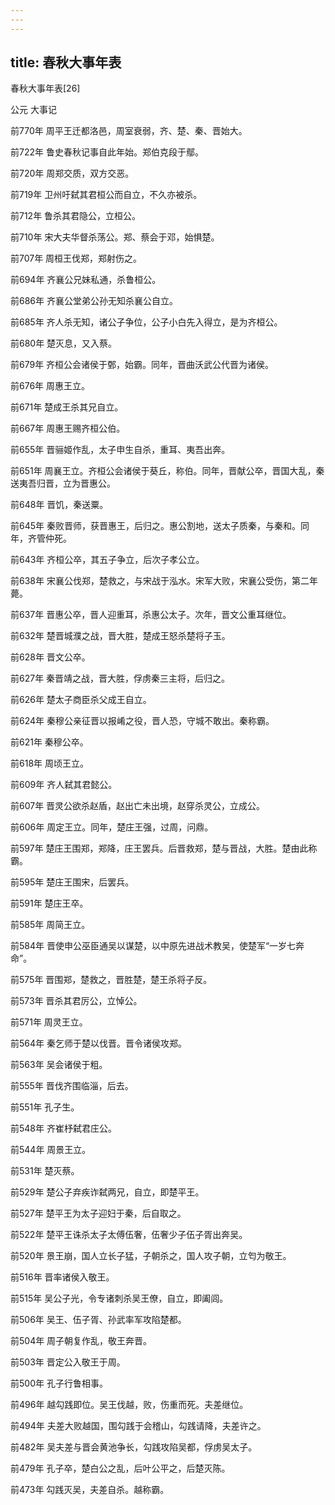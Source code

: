 ```yaml
---
---
---
```

title: 春秋大事年表
---



春秋大事年表[26]


公元 大事记

前770年 周平王迁都洛邑，周室衰弱，齐、楚、秦、晋始大。

前722年 鲁史春秋记事自此年始。郑伯克段于鄢。

前720年 周郑交质，双方交恶。

前719年 卫州吁弑其君桓公而自立，不久亦被杀。

前712年 鲁杀其君隐公，立桓公。

前710年 宋大夫华督杀荡公。郑、蔡会于邓，始惧楚。

前707年 周桓王伐郑，郑射伤之。

前694年 齐襄公兄妹私通，杀鲁桓公。

前686年 齐襄公堂弟公孙无知杀襄公自立。

前685年 齐人杀无知，诸公子争位，公子小白先入得立，是为齐桓公。

前680年 楚灭息，又入蔡。

前679年 齐桓公会诸侯于鄄，始霸。同年，晋曲沃武公代晋为诸侯。

前676年 周惠王立。

前671年 楚成王杀其兄自立。

前667年 周惠王赐齐桓公伯。

前655年 晋骊姬作乱，太子申生自杀，重耳、夷吾出奔。

前651年 周襄王立。齐桓公会诸侯于葵丘，称伯。同年，晋献公卒，晋国大乱，秦送夷吾归晋，立为晋惠公。

前648年 晋饥，秦送粟。

前645年 秦败晋师，获晋惠王，后归之。惠公割地，送太子质秦，与秦和。同年，齐管仲死。

前643年 齐桓公卒，其五子争立，后次子孝公立。

前638年 宋襄公伐郑，楚救之，与宋战于泓水。宋军大败，宋襄公受伤，第二年薨。

前637年 晋惠公卒，晋人迎重耳，杀惠公太子。次年，晋文公重耳继位。

前632年 楚晋城濮之战，晋大胜，楚成王怒杀楚将子玉。

前628年 晋文公卒。

前627年 秦晋靖之战，晋大胜，俘虏秦三主将，后归之。

前626年 楚太子商臣杀父成王自立。

前624年 秦穆公亲征晋以报崤之役，晋人恐，守城不敢出。秦称霸。

前621年 秦穆公卒。

前618年 周顷王立。

前609年 齐人弑其君懿公。

前607年 晋灵公欲杀赵盾，赵出亡未出境，赵穿杀灵公，立成公。

前606年 周定王立。同年，楚庄王强，过周，问鼎。

前597年 楚庄王围郑，郑降，庄王罢兵。后晋救郑，楚与晋战，大胜。楚由此称霸。

前595年 楚庄王围宋，后罢兵。

前591年 楚庄王卒。

前585年 周简王立。

前584年 晋使申公巫臣通吴以谋楚，以中原先进战术教吴，使楚军“一岁七奔命”。

前575年 晋围郑，楚救之，晋胜楚，楚王杀将子反。

前573年 晋杀其君厉公，立悼公。

前571年 周灵王立。

前564年 秦乞师于楚以伐晋。晋令诸侯攻郑。

前563年 吴会诸侯于粗。

前555年 晋伐齐围临淄，后去。

前551年 孔子生。

前548年 齐崔杼弑君庄公。

前544年 周景王立。

前531年 楚灭蔡。

前529年 楚公子弃疾诈弑两兄，自立，即楚平王。

前527年 楚平王为太子迎妇于秦，后自取之。

前522年 楚平王诛杀太子太傅伍奢，伍奢少子伍子胥出奔吴。

前520年 景王崩，国人立长子猛，子朝杀之，国人攻子朝，立匄为敬王。

前516年 晋率诸侯入敬王。

前515年 吴公子光，令专诸刺杀吴王僚，自立，即阖闾。

前506年 吴王、伍子胥、孙武率军攻陷楚都。

前504年 周子朝复作乱，敬王奔晋。

前503年 晋定公入敬王于周。

前500年 孔子行鲁相事。

前496年 越勾践即位。吴王伐越，败，伤重而死。夫差继位。

前494年 夫差大败越国，围勾践于会稽山，勾践请降，夫差许之。

前482年 吴夫差与晋会黄池争长，勾践攻陷吴都，俘虏吴太子。

前479年 孔子卒，楚白公之乱，后叶公平之，后楚灭陈。

前473年 勾践灭吴，夫差自杀。越称霸。